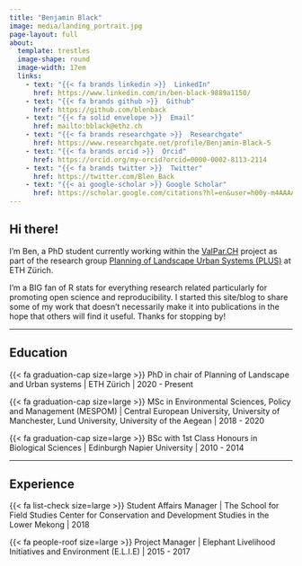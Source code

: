 ```yaml
---
title: "Benjamin Black"
image: media/landing_portrait.jpg
page-layout: full
about:
  template: trestles
  image-shape: round
  image-width: 17em
  links: 
    - text: "{{< fa brands linkedin >}}  LinkedIn"
      href: https://www.linkedin.com/in/ben-black-9889a1150/
    - text: "{{< fa brands github >}}  Github"
      href: https://github.com/blenback
    - text: "{{< fa solid envelope >}}  Email"
      href: mailto:bblack@ethz.ch
    - text: "{{< fa brands researchgate >}}  Researchgate"
      href: https://www.researchgate.net/profile/Benjamin-Black-5
    - text: "{{< fa brands orcid >}}  Orcid"
      href: https://orcid.org/my-orcid?orcid=0000-0002-8113-2114
    - text: "{{< fa brands twitter >}}  Twitter"
      href: https://twitter.com/Blen_Back
    - text: "{{< ai google-scholar >}} Google Scholar"
      href: https://scholar.google.com/citations?hl=en&user=h00y-m4AAAAJ
---
```


<!--# Note: Fontawesome and Schotastics quarto extensions required for icons. -->



## Hi there!

I'm Ben, a PhD student currently working within the [ValPar.CH](https://valpar.ch/index_de.php) project as part of the research group [Planning of Landscape Urban Systems (PLUS)](https://plus.ethz.ch/) at ETH Zürich.

I'm a BIG fan of R stats for everything research related particularly for promoting open science and reproducibility. I started this site/blog to share some of my work that doesn't necessarily make it into publications in the hope that others will find it useful. Thanks for stopping by!

------------------------------------------------------------------------

## Education

{{< fa graduation-cap size=large >}} PhD in chair of Planning of Landscape and Urban systems | ETH Zürich | 2020 - Present

{{< fa graduation-cap size=large >}} MSc in Environmental Sciences, Policy and Management (MESPOM) | Central European University, University of Manchester, Lund University, University of the Aegean | 2018 - 2020

{{< fa graduation-cap size=large >}} BSc with 1st Class Honours in Biological Sciences | Edinburgh Napier University | 2010 - 2014

------------------------------------------------------------------------

## Experience

{{< fa list-check size=large >}} Student Affairs Manager | The School for Field Studies Center for Conservation and Development Studies in the Lower Mekong | 2018

{{< fa people-roof size=large >}} Project Manager | Elephant Livelihood Initiatives and Environment (E.L.I.E) | 2015 - 2017

